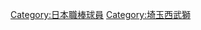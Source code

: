 {{Catnav|頁面分類|...|棒球|棒球選手|日本職棒球員}}
{{Catnav|頁面分類|...|日本棒球|日本職棒|日本職棒球員}}
{{Commonscat|Saitama Seibu Lions players}}

[[Category:日本職棒球員|Category:日本職棒球員]]
[[Category:埼玉西武獅|Category:埼玉西武獅]]